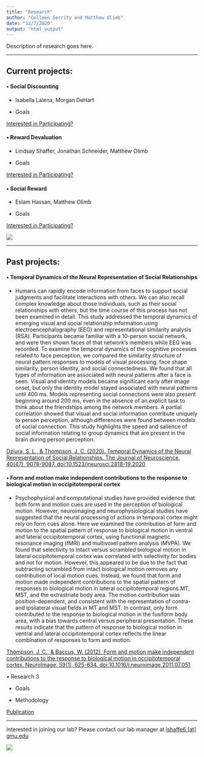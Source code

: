 ---
title: "Research"
author: "Colleen Gerrity and Matthew Olimb"
date: "12/7/2020"
output: "html_output"
---

 Description of research goes here.

---

## Current projects:

#### • Social Discounting 

 * Isabella Lalena, Morgan DeHart

 * Goals
 
[Interested in Participating?](link)

#### • Reward Devaluation

 * Lindsay Shaffer, Jonathan Schneider, Matthew Olimb

 * Goals

[Interested in Participating?](link)

#### • Social Reward

 * Eslam Hassan, Matthew Olimb

 * Goals

[Interested in Participating?](link)

![](/./research_files/SRFL.png)

---

## Past projects:

#### • Temporal Dynamics of the Neural Representation of Social Relationships
 
 * Humans can rapidly encode information from faces to support social judgments and
facilitate interactions with others. We can also recall complex knowledge about those
individuals, such as their social relationships with others, but the time course of this process has
not been examined in detail. This study addressed the temporal dynamics of emerging visual and
social relationship information using electroencephalography (EEG) and representational
similarity analysis (RSA). Participants became familiar with a 10-person social network, and
were then shown faces of that network’s members while EEG was recorded. To examine the
temporal dynamics of the cognitive processes related to face perception, we compared the
similarity structure of neural pattern responses to models of visual processing, face shape
similarity, person identity, and social connectedness. We found that all types of information are
associated with neural patterns after a face is seen. Visual and identity models became significant
early after image onset, but only the identity model stayed associated with neural patterns until
400 ms. Models representing social connections were also present beginning around 200 ms,
even in the absence of an explicit task to think about the friendships among the network
members. A partial correlation showed that visual and social information contribute uniquely to
person perception, although differences were found between models of social connection. This
study highlights the speed and salience of social information relating to group dynamics that are
present in the brain during person perception.
 
[Dziura, S. L., & Thompson, J. C. (2020). Temporal Dynamics of the Neural Representation of Social Relationships. The Journal of Neuroscience, 40(47), 9078-9087. doi:10.1523/jneurosci.2818-19.2020](https://www.biorxiv.org/content/10.1101/856484v1)

#### • Form and motion make independent contributions to the response to biological motion in occipitotemporal cortex

 * Psychophysical and computational studies have provided evidence that both form and motion cues are used in the perception of biological motion. However, neuroimaging and neurophysiological studies have suggested that the neural processing of actions in temporal cortex might rely on form cues alone. Here we examined the contribution of form and motion to the spatial pattern of response to biological motion in ventral and lateral occipitotemporal cortex, using functional magnetic resonance imaging (fMRI) and multivoxel pattern analysis (MVPA). We found that selectivity to intact versus scrambled biological motion in lateral occipitotemporal cortex was correlated with selectivity for bodies and not for motion. However, this appeared to be due to the fact that subtracting scrambled from intact biological motion removes any contribution of local motion cues. Instead, we found that form and motion made independent contributions to the spatial pattern of responses to biological motion in lateral occipitotemporal regions MT, MST, and the extrastriate body area. The motion contribution was position-dependent, and consistent with the representation of contra- and ipsilateral visual fields in MT and MST. In contrast, only form contributed to the response to biological motion in the fusiform body area, with a bias towards central versus peripheral presentation. These results indicate that the pattern of response to biological motion in ventral and lateral occipitotemporal cortex reflects the linear combination of responses to form and motion.
 
[Thompson, J. C., & Baccus, W. (2012). Form and motion make independent contributions to the response to biological motion in occipitotemporal cortex. NeuroImage, 59(1), 625-634. doi:10.1016/j.neuroimage.2011.07.051](https://doi.org/10.1016/j.neuroimage.2011.07.051)

• Research 3

 * Goals
 
 * Methodology
 
[Publication](link)

--- 

Interested in joining our lab? Please contact our lab manager at [lshaffe6 [at] gmu.edu](mailto:lshaffe6@gmu.edu)

![](/./research_files/small_Image-Coming-Soon.jpg)